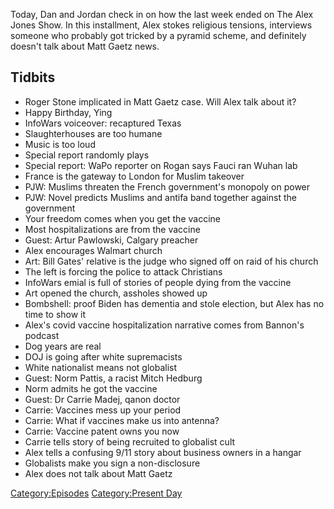 {{DEFAULTSORT:
    #_EPISODE_0554:April 30, 2021
}}{{Episode
    | title           = April 30, 2021
    | caption         = Listen to this episode on [https://knowledgefight.libsyn.com/554-april-30-2021 Libsyn] [https://open.spotify.com/episode/6zRP5wSv6QC1lphJH7YoJ7 Spotify], Read the [[Transcript/554: April 30, 2021|Unofficial Transcript]]
    | episodeNumber   = 554
    | length          = 01:25:32
    | airDate         = May 3, 2021
    | coverageDate    = April 30, 2021
    | episodeType     = [[:Category:Present Day|Present Day]]
    | appearance      = [[Roger Stone]], [[Matt Gaetz]], [[Paul Joseph Watson]], [[Artur Pawlowski]], [[Norm Pattis]], [[Carrie Madej]]
    | previousEpisode = [[553: April 26-27, 2021]]
    | nextEpisode     = [[555: May 7, 2003]]
}}

{{Stub}}

Today, Dan and Jordan check in on how the last week ended on The Alex Jones Show. In this installment, Alex stokes religious tensions, interviews someone who probably got tricked by a pyramid scheme, and definitely doesn't talk about Matt Gaetz news.

==Tidbits==

*Roger Stone implicated in Matt Gaetz case. Will Alex talk about it?
*Happy Birthday, Ying
*InfoWars voiceover: recaptured Texas
*Slaughterhouses are too humane
*Music is too loud
*Special report randomly plays
*Special report: WaPo reporter on Rogan says Fauci ran Wuhan lab
*France is the gateway to London for Muslim takeover
*PJW: Muslims threaten the French government's monopoly on power
*PJW: Novel predicts Muslims and antifa band together against the government
*Your freedom comes when you get the vaccine
*Most hospitalizations are from the vaccine
*Guest: Artur Pawlowski, Calgary preacher
*Alex encourages Walmart church
*Art: Bill Gates' relative is the judge who signed off on raid of his church
*The left is forcing the police to attack Christians
*InfoWars emial is full of stories of people dying from the vaccine
*Art opened the church, assholes showed up
*Bombshell: proof Biden has dementia and stole election, but Alex has no time to show it
*Alex's covid vaccine hospitalization narrative comes from Bannon's podcast
*Dog years are real
*DOJ is going after white supremacists
*White nationalist means not globalist
*Guest: Norm Pattis, a racist Mitch Hedburg
*Norm admits he got the vaccine
*Guest: Dr Carrie Madej, qanon doctor
*Carrie: Vaccines mess up your period
*Carrie: What if vaccines make us into antenna?
*Carrie: Vaccine patent owns you now
*Carrie tells story of being recruited to globalist cult
*Alex tells a confusing 9/11 story about business owners in a hangar
*Globalists make you sign a non-disclosure
*Alex does not talk about Matt Gaetz

[[Category:Episodes]]
[[Category:Present Day]]

